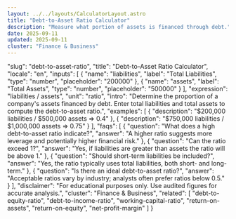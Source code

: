 ```yaml
---
layout: ../../layouts/CalculatorLayout.astro
title: "Debt-to-Asset Ratio Calculator"
description: "Measure what portion of assets is financed through debt."
date: 2025-09-11
updated: 2025-09-11
cluster: "Finance & Business"
---
```


  "slug": "debt-to-asset-ratio",
  "title": "Debt-to-Asset Ratio Calculator",
  "locale": "en",
  "inputs": [
    { "name": "liabilities", "label": "Total Liabilities", "type": "number", "placeholder": "200000" },
    { "name": "assets", "label": "Total Assets", "type": "number", "placeholder": "500000" }
  ],
  "expression": "liabilities / assets",
  "unit": "ratio",
  "intro": "Determine the proportion of a company's assets financed by debt. Enter total liabilities and total assets to compute the debt-to-asset ratio.",
  "examples": [
    { "description": "$200,000 liabilities / $500,000 assets ⇒ 0.4" },
    { "description": "$750,000 liabilities / $1,000,000 assets ⇒ 0.75" }
  ],
  "faqs": [
    { "question": "What does a high debt-to-asset ratio indicate?", "answer": "A higher ratio suggests more leverage and potentially higher financial risk." },
    { "question": "Can the ratio exceed 1?", "answer": "Yes, if liabilities are greater than assets the ratio will be above 1." },
    { "question": "Should short-term liabilities be included?", "answer": "Yes, the ratio typically uses total liabilities, both short- and long-term." },
    { "question": "Is there an ideal debt-to-asset ratio?", "answer": "Acceptable ratios vary by industry; analysts often prefer ratios below 0.5." }
  ],
  "disclaimer": "For educational purposes only. Use audited figures for accurate analysis.",
  "cluster": "Finance & Business",
  "related": [
    "debt-to-equity-ratio",
    "debt-to-income-ratio",
    "working-capital-ratio",
    "return-on-assets",
    "return-on-equity",
    "net-profit-margin"
  ]
}

<Calculator schema={schema} />
